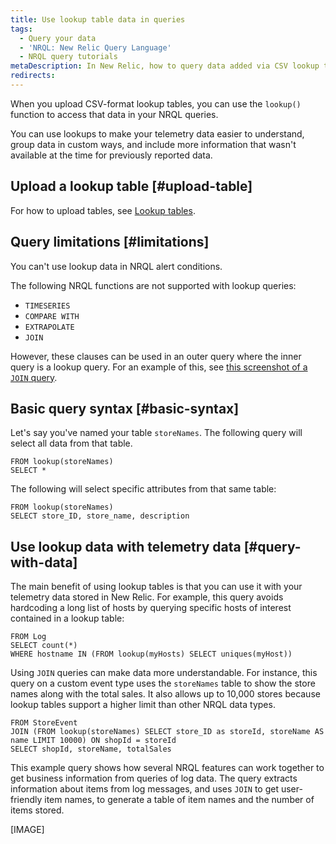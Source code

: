 ```yaml
---
title: Use lookup table data in queries
tags:
  - Query your data
  - 'NRQL: New Relic Query Language'
  - NRQL query tutorials
metaDescription: In New Relic, how to query data added via CSV lookup tables.
redirects:
---
```


When you upload CSV-format lookup tables, you can use the `lookup()` function to access that data in your NRQL queries. 

You can use lookups to make your telemetry data easier to understand, group data in custom ways, and include more information that wasn't available at the time for previously reported data. 

## Upload a lookup table [#upload-table]

For how to upload tables, see [Lookup tables](/docs/logs/ui-data/lookup-tables-ui). 

## Query limitations [#limitations]

You can't use lookup data in NRQL alert conditions. 

The following NRQL functions are not supported with lookup queries: 

* `TIMESERIES`
* `COMPARE WITH`
* `EXTRAPOLATE`
* `JOIN` 

However, these clauses can be used in an outer query where the inner query is a lookup query. For an example of this, see [this screenshot of a `JOIN` query](...??).

## Basic query syntax [#basic-syntax]

Let's say you've named your table `storeNames`. The following query will select all data from that table.

```
FROM lookup(storeNames) 
SELECT *
```

The following will select specific attributes from that same table: 

```
FROM lookup(storeNames) 
SELECT store_ID, store_name, description
```

## Use lookup data with telemetry data [#query-with-data]

The main benefit of using lookup tables is that you can use it with your telemetry data stored in New Relic. For example, this query avoids hardcoding a long list of hosts by querying specific hosts of interest contained in a lookup table: 

```
FROM Log 
SELECT count(*)
WHERE hostname IN (FROM lookup(myHosts) SELECT uniques(myHost))
```

Using `JOIN` queries can make data more understandable. For instance, this query on a custom event type uses the `storeNames` table to show the store names along with the total sales. It also allows up to 10,000 stores because lookup tables support a higher limit than other NRQL data types.

```
FROM StoreEvent 
JOIN (FROM lookup(storeNames) SELECT store_ID as storeId, storeName AS name LIMIT 10000) ON shopId = storeId 
SELECT shopId, storeName, totalSales
```

This example query shows how several NRQL features can work together to get business information from queries of log data. The query extracts information about items from log messages, and uses `JOIN` to get user-friendly item names, to generate a table of item names and the number of items stored.

[IMAGE]